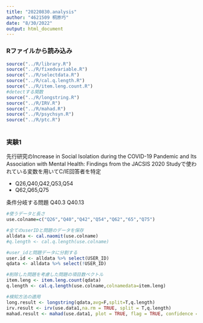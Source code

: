 ```yaml
---
title: "20220830.analysis"
author: "4621509 桐原巧"
date: "8/30/2022"
output: html_document
---
```

### Rファイルから読み込み
```r
source("../R/library.R")
source("../R/fixedvariable.R")
source("../R/selectdata.R")
source("../R/cal.q.length.R")
source("../R/item.leng.count.R")
#detectする関数
source("../R/longstring.R")
source("../R/IRV.R")
source("../R/mahad.R")
source("../R/psychsyn.R")
source("../R/ptc.R")
       
```
### 実験1
先行研究のIncrease in Social Isolation during the COVID-19 Pandemic and Its Association with Mental Health: Findings from the JACSIS 2020 Studyで使われている変数を用いてC/IE回答者を特定

- Q26,Q40,Q42,Q53,Q54
- Q62,Q65,Q75

条件分岐する問題
Q40.3 Q40.13
```r
#使うデータと長さ
use.colname=c("Q26","Q40","Q42","Q54","Q62","65","Q75")

#全てのuserIDと問題のデータを保存
alldata <- cal.naomit(use.colname) 
#q.length <- cal.q.length(use.colname)
```

```r
#user_idと問題データに分割する
user.id <- alldata %>% select(USER_ID)
qdata <- alldata %>% select(!USER_ID)

#削除した問題を考慮した問題の項目数ベクトル
item.leng <- item.leng.count(qdata)
q.length <- cal.q.length(use.colname,colnamedata=item.leng)

#検知方法の適用
long.result <- longstring(qdata,avg=F,split=T,q.length)
irv.result <- irv(use.data1,na.rm = TRUE, split = T,q.length)
mahad.result <- mahad(use.data1, plot = TRUE, flag = TRUE, confidence = 0.99, na.rm = TRUE)
```

